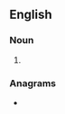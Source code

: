 ==English==

===Noun===
{{head|en|noun plural form}}

# {{plural of|chitupa|lang=en}}

===Anagrams===
* {{anagrams|en|chupatis}}
